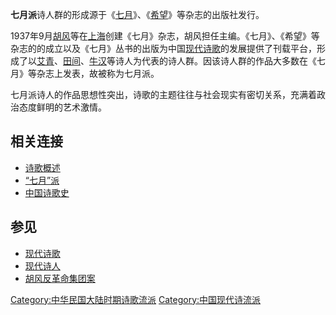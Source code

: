 '''七月派'''诗人群的形成源于《[[七月|七月]]》、《[[希望|希望]]》等杂志的出版社发行。

1937年9月[[胡风|胡风]]等在[[上海|上海]]创建《七月》杂志，胡风担任主编。《七月》、《希望》等杂志的的成立以及《七月》丛书的出版为中国[[现代诗歌|现代诗歌]]的发展提供了刊载平台，形成了以[[艾青|艾青]]、[[田间|田间]]、[[牛汉|牛汉]]等诗人为代表的诗人群。因该诗人群的作品大多数在《七月》等杂志上发表，故被称为七月派。

七月派诗人的作品思想性突出，诗歌的主题往往与社会现实有密切关系，充满着政治态度鲜明的艺术激情。

== 相关连接 ==

*[https://archive.is/20130101094146/http://www.ccnt.com.cn/literature/wenxue/shiren/5.htm 诗歌概述]
*[https://web.archive.org/web/20070205022301/http://www.chinaculture.org/gb/cn_zgwh/2004-06/28/content_50836.htm “七月”派]
*[http://lishi5000.somee.com 中国诗歌史]{{dead link|date=2017年11月 |bot=InternetArchiveBot |fix-attempted=yes }}

== 参见 ==
*[[现代诗歌|现代诗歌]]
*[[现代诗人|现代诗人]]
*[[胡风反革命集团案|胡风反革命集团案]]


{{中国近现代文学}}
[[Category:中华民国大陆时期诗歌流派|Category:中华民国大陆时期诗歌流派]]
[[Category:中国现代诗流派|Category:中国现代诗流派]]